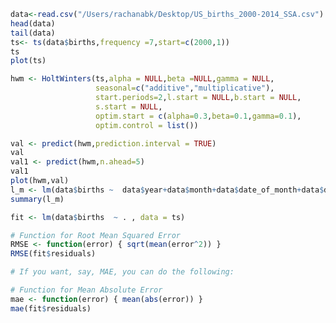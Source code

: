 ```r
data<-read.csv("/Users/rachanabk/Desktop/US_births_2000-2014_SSA.csv")
head(data)
tail(data)
ts<- ts(data$births,frequency =7,start=c(2000,1))
ts
plot(ts)

hwm <- HoltWinters(ts,alpha = NULL,beta =NULL,gamma = NULL,
                   seasonal=c("additive","multiplicative"),
                   start.periods=2,l.start = NULL,b.start = NULL,
                   s.start = NULL,
                   optim.start = c(alpha=0.3,beta=0.1,gamma=0.1),
                   optim.control = list())

val <- predict(hwm,prediction.interval = TRUE)
val
val1 <- predict(hwm,n.ahead=5)
val1
plot(hwm,val)
l_m <- lm(data$births ~  data$year+data$month+data$date_of_month+data$day_of_week+poly(data$day_of_week,6,raw=TRUE), data=ts)
summary(l_m)

fit <- lm(data$births  ~ . , data = ts)

# Function for Root Mean Squared Error
RMSE <- function(error) { sqrt(mean(error^2)) }
RMSE(fit$residuals)

# If you want, say, MAE, you can do the following:

# Function for Mean Absolute Error
mae <- function(error) { mean(abs(error)) }
mae(fit$residuals)

```